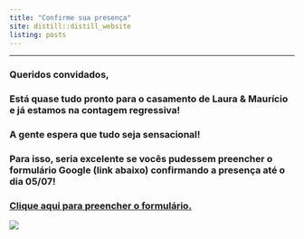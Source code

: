 ```yaml
---
title: "Confirme sua presença"
site: distill::distill_website
listing: posts
---
```

----


### Queridos convidados, 

### Está quase tudo pronto para o casamento de Laura & Maurício e já estamos na contagem regressiva! 
### A gente espera que tudo seja sensacional!
### Para isso, seria excelente se vocês pudessem preencher o formulário Google (link abaixo) confirmando a presença até o dia 05/07!

### [Clique aqui para preencher o formulário.](https://forms.gle/CcQqD65nEEX5bBDA6)


![](imgs/L&M.png)